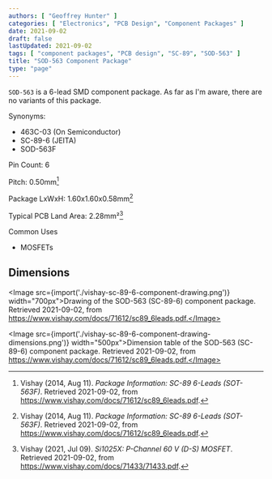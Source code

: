 ```yaml
---
authors: [ "Geoffrey Hunter" ]
categories: [ "Electronics", "PCB Design", "Component Packages" ]
date: 2021-09-02
draft: false
lastUpdated: 2021-09-02
tags: [ "component packages", "PCB design", "SC-89", "SOD-563" ]
title: "SOD-563 Component Package"
type: "page"
---
```



`SOD-563` is a 6-lead SMD component package. As far as I'm aware, there are no variants of this package.

Synonyms:

* 463C-03 (On Semiconductor)
* SC-89-6 (JEITA)
* SOD-563F

Pin Count: 6

Pitch: 0.50mm[^bib-vishay-sc-89-6]

Package LxWxH: 1.60x1.60x0.58mm[^bib-vishay-sc-89-6]

Typical PCB Land Area: 2.28mm²[^bib-vishay-si1025x]

Common Uses

* MOSFETs

## Dimensions

<Image src={import('./vishay-sc-89-6-component-drawing.png')} width="700px">Drawing of the SOD-563 (SC-89-6) component package. Retrieved 2021-09-02, from https://www.vishay.com/docs/71612/sc89_6leads.pdf.</Image>

<Image src={import('./vishay-sc-89-6-component-drawing-dimensions.png')} width="500px">Dimension table of the SOD-563 (SC-89-6) component package. Retrieved 2021-09-02, from https://www.vishay.com/docs/71612/sc89_6leads.pdf.</Image>

[^bib-vishay-sc-89-6]:  Vishay (2014, Aug 11). _Package Information: SC-89 6-Leads (SOT-563F)_. Retrieved 2021-09-02, from https://www.vishay.com/docs/71612/sc89_6leads.pdf.
[^bib-vishay-si1025x]:  Vishay (2021, Jul 09). _Si1025X: P-Channel 60 V (D-S) MOSFET_. Retrieved 2021-09-02, from https://www.vishay.com/docs/71433/71433.pdf.
